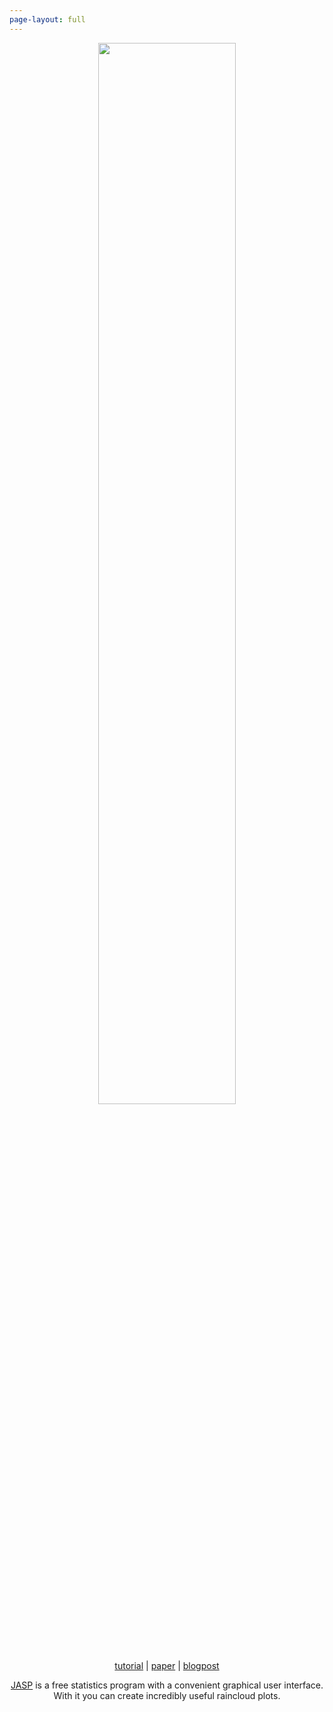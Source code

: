```yaml
---
page-layout: full
---
```


<div style="text-align: center;">

<img src="./pictures/raincloudPoster.jpeg" width="66%" />

[tutorial](https://www.youtube.com/watch?v=AAdXUAl_w6E){target="_blank"} | 
[paper](https://doi.org/10.31219/osf.io/gv3ph){target="_blank"} | 
[blogpost](https://jasp-stats.org/2024/07/26/raincloud-plots-in-jasp-incredibly-useful-surprisingly-easy/){target="_blank"}



[JASP](https://jasp-stats.org/){target="_blank"} is a free statistics program with a convenient graphical user interface.  
With it you can create incredibly useful raincloud plots.
</div>
